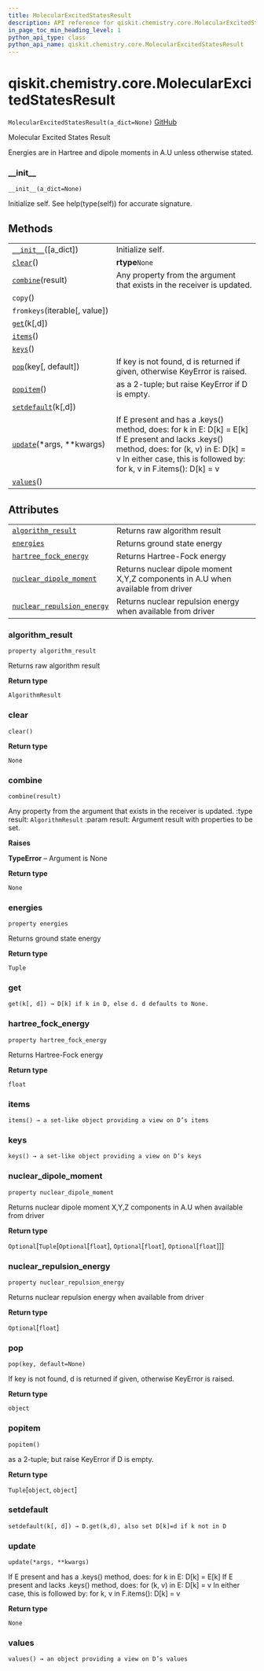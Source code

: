 ```yaml
---
title: MolecularExcitedStatesResult
description: API reference for qiskit.chemistry.core.MolecularExcitedStatesResult
in_page_toc_min_heading_level: 1
python_api_type: class
python_api_name: qiskit.chemistry.core.MolecularExcitedStatesResult
---
```


<span id="qiskit-chemistry-core-molecularexcitedstatesresult" />

# qiskit.chemistry.core.MolecularExcitedStatesResult

<span id="qiskit.chemistry.core.MolecularExcitedStatesResult" />

`MolecularExcitedStatesResult(a_dict=None)` [GitHub](https://github.com/qiskit-community/qiskit-aqua/tree/stable/0.8/qiskit/chemistry/core/chemistry_operator.py "view source code")

Molecular Excited States Result

Energies are in Hartree and dipole moments in A.U unless otherwise stated.

### \_\_init\_\_

<span id="qiskit.chemistry.core.MolecularExcitedStatesResult.__init__" />

`__init__(a_dict=None)`

Initialize self. See help(type(self)) for accurate signature.

## Methods

|                                                                                                                                                        |                                                                                                                                                                                                                      |
| ------------------------------------------------------------------------------------------------------------------------------------------------------ | -------------------------------------------------------------------------------------------------------------------------------------------------------------------------------------------------------------------- |
| [`__init__`](#qiskit.chemistry.core.MolecularExcitedStatesResult.__init__ "qiskit.chemistry.core.MolecularExcitedStatesResult.__init__")(\[a\_dict])   | Initialize self.                                                                                                                                                                                                     |
| [`clear`](#qiskit.chemistry.core.MolecularExcitedStatesResult.clear "qiskit.chemistry.core.MolecularExcitedStatesResult.clear")()                      | **rtype**`None`                                                                                                                                                                                                      |
| [`combine`](#qiskit.chemistry.core.MolecularExcitedStatesResult.combine "qiskit.chemistry.core.MolecularExcitedStatesResult.combine")(result)          | Any property from the argument that exists in the receiver is updated.                                                                                                                                               |
| `copy`()                                                                                                                                               |                                                                                                                                                                                                                      |
| `fromkeys`(iterable\[, value])                                                                                                                         |                                                                                                                                                                                                                      |
| [`get`](#qiskit.chemistry.core.MolecularExcitedStatesResult.get "qiskit.chemistry.core.MolecularExcitedStatesResult.get")(k\[,d])                      |                                                                                                                                                                                                                      |
| [`items`](#qiskit.chemistry.core.MolecularExcitedStatesResult.items "qiskit.chemistry.core.MolecularExcitedStatesResult.items")()                      |                                                                                                                                                                                                                      |
| [`keys`](#qiskit.chemistry.core.MolecularExcitedStatesResult.keys "qiskit.chemistry.core.MolecularExcitedStatesResult.keys")()                         |                                                                                                                                                                                                                      |
| [`pop`](#qiskit.chemistry.core.MolecularExcitedStatesResult.pop "qiskit.chemistry.core.MolecularExcitedStatesResult.pop")(key\[, default])             | If key is not found, d is returned if given, otherwise KeyError is raised.                                                                                                                                           |
| [`popitem`](#qiskit.chemistry.core.MolecularExcitedStatesResult.popitem "qiskit.chemistry.core.MolecularExcitedStatesResult.popitem")()                | as a 2-tuple; but raise KeyError if D is empty.                                                                                                                                                                      |
| [`setdefault`](#qiskit.chemistry.core.MolecularExcitedStatesResult.setdefault "qiskit.chemistry.core.MolecularExcitedStatesResult.setdefault")(k\[,d]) |                                                                                                                                                                                                                      |
| [`update`](#qiskit.chemistry.core.MolecularExcitedStatesResult.update "qiskit.chemistry.core.MolecularExcitedStatesResult.update")(\*args, \*\*kwargs) | If E present and has a .keys() method, does: for k in E: D\[k] = E\[k] If E present and lacks .keys() method, does: for (k, v) in E: D\[k] = v In either case, this is followed by: for k, v in F.items(): D\[k] = v |
| [`values`](#qiskit.chemistry.core.MolecularExcitedStatesResult.values "qiskit.chemistry.core.MolecularExcitedStatesResult.values")()                   |                                                                                                                                                                                                                      |

## Attributes

|                                                                                                                                                                                          |                                                                                  |
| ---------------------------------------------------------------------------------------------------------------------------------------------------------------------------------------- | -------------------------------------------------------------------------------- |
| [`algorithm_result`](#qiskit.chemistry.core.MolecularExcitedStatesResult.algorithm_result "qiskit.chemistry.core.MolecularExcitedStatesResult.algorithm_result")                         | Returns raw algorithm result                                                     |
| [`energies`](#qiskit.chemistry.core.MolecularExcitedStatesResult.energies "qiskit.chemistry.core.MolecularExcitedStatesResult.energies")                                                 | Returns ground state energy                                                      |
| [`hartree_fock_energy`](#qiskit.chemistry.core.MolecularExcitedStatesResult.hartree_fock_energy "qiskit.chemistry.core.MolecularExcitedStatesResult.hartree_fock_energy")                | Returns Hartree-Fock energy                                                      |
| [`nuclear_dipole_moment`](#qiskit.chemistry.core.MolecularExcitedStatesResult.nuclear_dipole_moment "qiskit.chemistry.core.MolecularExcitedStatesResult.nuclear_dipole_moment")          | Returns nuclear dipole moment X,Y,Z components in A.U when available from driver |
| [`nuclear_repulsion_energy`](#qiskit.chemistry.core.MolecularExcitedStatesResult.nuclear_repulsion_energy "qiskit.chemistry.core.MolecularExcitedStatesResult.nuclear_repulsion_energy") | Returns nuclear repulsion energy when available from driver                      |

### algorithm\_result

<span id="qiskit.chemistry.core.MolecularExcitedStatesResult.algorithm_result" />

`property algorithm_result`

Returns raw algorithm result

**Return type**

`AlgorithmResult`

### clear

<span id="qiskit.chemistry.core.MolecularExcitedStatesResult.clear" />

`clear()`

**Return type**

`None`

### combine

<span id="qiskit.chemistry.core.MolecularExcitedStatesResult.combine" />

`combine(result)`

Any property from the argument that exists in the receiver is updated. :type result: `AlgorithmResult` :param result: Argument result with properties to be set.

**Raises**

**TypeError** – Argument is None

**Return type**

`None`

### energies

<span id="qiskit.chemistry.core.MolecularExcitedStatesResult.energies" />

`property energies`

Returns ground state energy

**Return type**

`Tuple`

### get

<span id="qiskit.chemistry.core.MolecularExcitedStatesResult.get" />

`get(k[, d]) → D[k] if k in D, else d. d defaults to None.`

### hartree\_fock\_energy

<span id="qiskit.chemistry.core.MolecularExcitedStatesResult.hartree_fock_energy" />

`property hartree_fock_energy`

Returns Hartree-Fock energy

**Return type**

`float`

### items

<span id="qiskit.chemistry.core.MolecularExcitedStatesResult.items" />

`items() → a set-like object providing a view on D’s items`

### keys

<span id="qiskit.chemistry.core.MolecularExcitedStatesResult.keys" />

`keys() → a set-like object providing a view on D’s keys`

### nuclear\_dipole\_moment

<span id="qiskit.chemistry.core.MolecularExcitedStatesResult.nuclear_dipole_moment" />

`property nuclear_dipole_moment`

Returns nuclear dipole moment X,Y,Z components in A.U when available from driver

**Return type**

`Optional`\[`Tuple`\[`Optional`\[`float`], `Optional`\[`float`], `Optional`\[`float`]]]

### nuclear\_repulsion\_energy

<span id="qiskit.chemistry.core.MolecularExcitedStatesResult.nuclear_repulsion_energy" />

`property nuclear_repulsion_energy`

Returns nuclear repulsion energy when available from driver

**Return type**

`Optional`\[`float`]

### pop

<span id="qiskit.chemistry.core.MolecularExcitedStatesResult.pop" />

`pop(key, default=None)`

If key is not found, d is returned if given, otherwise KeyError is raised.

**Return type**

`object`

### popitem

<span id="qiskit.chemistry.core.MolecularExcitedStatesResult.popitem" />

`popitem()`

as a 2-tuple; but raise KeyError if D is empty.

**Return type**

`Tuple`\[`object`, `object`]

### setdefault

<span id="qiskit.chemistry.core.MolecularExcitedStatesResult.setdefault" />

`setdefault(k[, d]) → D.get(k,d), also set D[k]=d if k not in D`

### update

<span id="qiskit.chemistry.core.MolecularExcitedStatesResult.update" />

`update(*args, **kwargs)`

If E present and has a .keys() method, does: for k in E: D\[k] = E\[k] If E present and lacks .keys() method, does: for (k, v) in E: D\[k] = v In either case, this is followed by: for k, v in F.items(): D\[k] = v

**Return type**

`None`

### values

<span id="qiskit.chemistry.core.MolecularExcitedStatesResult.values" />

`values() → an object providing a view on D’s values`

